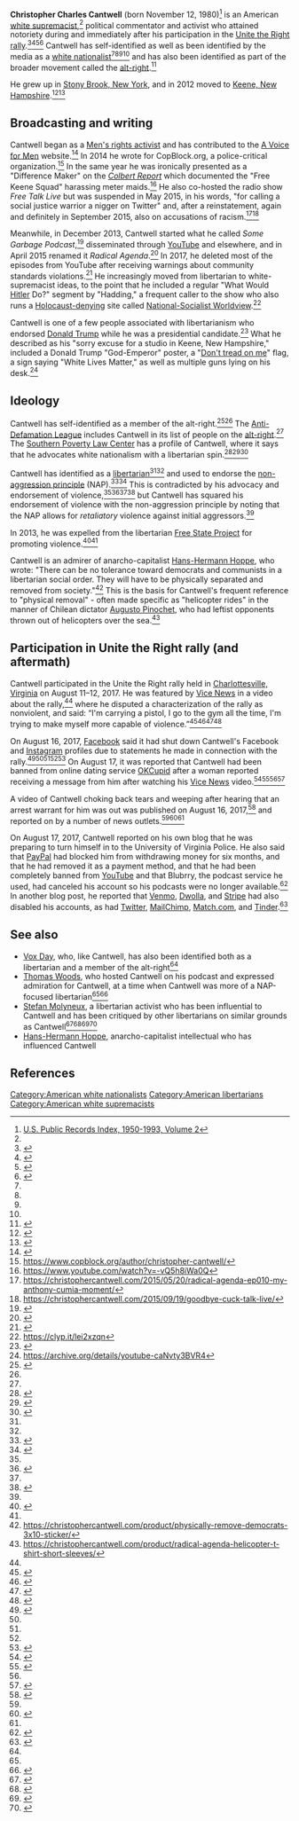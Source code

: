 '''Christopher Charles Cantwell''' (born November 12, 1980)<ref>[http://www.ancestry.com U.S. Public Records Index, 1950-1993, Volume 2]</ref> is an American [[white supremacist]],<ref name=businessinsider-cantwell/> political commentator and activist who attained notoriety during and immediately after his participation in the [[Unite the Right rally]].<ref name=nyt-cantwell-banned>{{cite web|url = https://www.washingtonpost.com/national/facebook-bans-white-nationalists-accounts-over-hate-speech/2017/08/16/78fe2f14-82c0-11e7-9e7a-20fa8d7a0db6_story.html|title = Facebook bans white nationalist’s accounts over hate speech|publisher = Associated Press via ''[[New York Times]]''|date = August 16, 2017|accessdate = August 17, 2017}}</ref><ref name=wapo-cantwell-banned>{{cite web|url = https://www.washingtonpost.com/business/economy/silicon-valley-escalates-its-war-on-white-supremacy-despite-free-speech-concerns/2017/08/16/842771b8-829b-11e7-902a-2a9f2d808496_story.html?utm_term=.534c247b3820|title = Silicon Valley escalates its war on white supremacy despite free speech concerns|last = Jan|first = Tracy|last2 = Dwoskin|first2 = Elizabeth|date = August 16, 2017|accessdate = August 17, 2017|publisher = ''[[Washington Post]]''}}</ref><ref name=vice-cantwell>{{cite web|url = https://news.vice.com/story/vice-news-tonight-full-episode-charlottesville-race-and-terror|title = Charlottesville: Race and Terror|publisher = ''[[Vice News]]''|date = August 16, 2017|accessdate = August 17, 2017}}</ref><ref>{{cite news|last1=Bonos|first1=Lisa|title=OkCupid kicks out white supremacist Chris Cantwell: ‘There is no room for hate’|url=https://www.washingtonpost.com/news/soloish/wp/2017/08/17/okcupid-kicks-out-white-supremacist-chris-cantwell-there-is-no-room-for-hate/|accessdate=August 19, 2017|work=Washington Post|date=August 17, 2017}}</ref> Cantwell has self-identified as well as been identified by the media as a [[white nationalism|white nationalist]]<ref name=cantwell-on-evolution/><ref name=cantwell-on-libertarianism/><ref name=vice-cantwell/><ref name=nyt-cantwell-banned/> and has also been identified as part of the broader movement called the [[alt-right]].<ref name=adl>{{Cite web|url = https://www.adl.org/education/resources/backgrounders/from-alt-right-to-alt-lite-naming-the-hate|title = From Alt Right to Alt Lite: Naming the Hate|publisher = [[Anti-Defamation League]]|accessdate = August 17, 2017}}</ref>

He grew up in [[Stony Brook, New York]], and in 2012 moved to [[Keene, New Hampshire]].<ref name=sentinelsource>{{cite web|url = http://www.sentinelsource.com/news/local/white-nationalist-from-keene-claims-there-is-a-warrant-out/article_d894995e-a71f-5a87-9396-f93b2366b9e3.html|title = White nationalist from Keene claims there is a warrant out for his arrest|last = Landen|first = Xander|last2 = Whitmore|first2 = Steven|publisher = SentinelSource.com}}</ref><ref name=patch>{{cite web|url = https://patch.com/new-hampshire/milford-nh/video-self-proclaimed-fascist-keene-talk-host-crying-goes-viral|title = Video Of Self-Proclaimed Fascist, Keene Talk Host Crying Goes Viral. In a live video feed, Christopher Cantwell, a former NY congressional candidate, cries about a possible arrest after "Unite the Right" riot.|last = Schinella|first = Tony|date = August 16, 2017|accessdate = August 17, 2017|publisher = ''[[Patch (website)|Patch]]''}}</ref>

== Broadcasting and writing ==
Cantwell began as a [[Men's rights movement|Men's rights activist]] and has contributed to the [[A Voice for Men]] website.<ref name="Marcotte">{{cite news|last=Marcotte|first=Amanda|url=http://www.salon.com/2017/08/18/weeping-nazi-started-off-as-a-mens-rights-activist-which-is-no-huge-surprise/|title=Weeping Nazi started off as a 'men’s rights activist', which is no huge surprise|work=''[[Salon (website)|Salon]]''|date=18 August 2017|accessdate=18 August 2017}}</ref> In 2014 he wrote for CopBlock.org, a police-critical organization.<ref>https://www.copblock.org/author/christopher-cantwell/</ref> In the same year he was ironically presented as a "Difference Maker" on the ''[[Colbert Report]]'' which documented the "Free Keene Squad" harassing meter maids.<ref>https://www.youtube.com/watch?v=-vQ5h8iWa0Q</ref> He also co-hosted the radio show ''Free Talk Live'' but was suspended in May 2015, in his words, "for calling a social justice warrior a nigger on Twitter" and, after a reinstatement, again and definitely in September 2015, also on accusations of racism.<ref>https://christophercantwell.com/2015/05/20/radical-agenda-ep010-my-anthony-cumia-moment/</ref><ref>https://christophercantwell.com/2015/09/19/goodbye-cuck-talk-live/</ref>

Meanwhile, in December 2013, Cantwell started what he called ''Some Garbage Podcast'',<ref>{{Cite web|url = https://soundcloud.com/christopher-cantwell-1/some-garbage-podcast-ep-001|title = Some Garbage Podcast EP 001 Anarchists Ruined The Ron Paul Revolution|last = Cantwell|first = Christopher|accessdate = August 18, 2017}}</ref> disseminated through [[YouTube]] and elsewhere, and in April 2015 renamed it ''Radical Agenda''.<ref>{{cite web|url = https://christophercantwell.com/2015/04/18/radical-agenda-ep001-patriots-day/|title = Radical Agenda EP001 – Patriots’ Day|last = Cantwell|first = Christopher|date = April 18, 2015|accessdate = August 18, 2017}}</ref> In 2017, he deleted most of the episodes from YouTube after receiving warnings about community standards violations.<ref>{{cite web|url = https://christophercantwell.com/2017/06/14/radical-agenda-ep316-strike-2/|title = Radical Agenda EP316 – Strike 2|last = Cantwell|first = Christopher|date = June 14, 2017|accessdate = August 18, 2017}}</ref> He increasingly moved from libertarian to white-supremacist ideas, to the point that he included a regular "What Would [[Adolf Hitler|Hitler]] Do?" segment by "Hadding," a frequent caller to the show who also runs a [[Holocaust denial|Holocaust-denying]] site called [http://national-socialist-worldview.blogspot.com National-Socialist Worldview].<ref>https://clyp.it/lei2xzqn</ref>

Cantwell is one of a few people associated with libertarianism who endorsed [[Donald Trump]] while he was a presidential candidate.<ref>{{cite web|url = http://thelibertarianrepublic.com/jones-cantwell-cancerous-liberty/|title = Alex Jones and Christopher Cantwell are Cancerous to Liberty Movement|last = Freeman|first = Fred|date = October 12, 2016|accessdate = August 17, 2017|publisher = The Libertarian Republic}}</ref> What he described as his "sorry excuse for a studio in Keene, New Hampshire," included a Donald Trump "God-Emperor" poster, a "[[Gadsden flag|Don't tread on me]]" flag, a sign saying "White Lives Matter," as well as multiple guns lying on his desk.<ref>https://archive.org/details/youtube-caNvty3BVR4</ref>

== Ideology ==

Cantwell has self-identified as a member of the alt-right.<ref name=cantwell-on-evolution>{{cite web|url = https://christophercantwell.com/2017/08/17/consider-alt-right/|title = Why I Consider Myself Alt Right|date = August 17, 2017|accessdate = August 19, 2017|last = Cantwell|first = Christopher}}</ref><ref name=cantwell-on-libertarianism/> The [[Anti-Defamation League]] includes Cantwell in its list of people on the [[alt-right]].<ref name=adl/> The [[Southern Poverty Law Center]] has a profile of Cantwell, where it says that he advocates white nationalism with a libertarian spin.<ref name=splc-cantwell>{{cite web|url = https://www.splcenter.org/fighting-hate/extremist-files/individual/christopher-cantwell|title = Christopher Cantwell|publisher = [[Southern Poverty Law Center]]|accessdate = August 17, 2017}}</ref><ref name=time-cantwell>{{cite web|url = http://time.com/4904122/facebook-christopher-cantwell-ban-charlottesville/|title = Facebook Has Banned White Supremacist Christopher Cantwell|publisher = Associated Press via Time Magazine|date = August 16, 2017|accessdate = August 17, 2017}}</ref><ref>{{cite web|url = http://markets.businessinsider.com/news/stocks/r-update-1-internet-firms-flex-muscle-to-exile-white-supremacists-2017-8-1002263739|title = UPDATE 1-Internet firms flex muscle to exile white supremacists (MSFT)|publisher = Reuters|date = August 16, 2017|accessdate = August 17, 2017}}</ref>

Cantwell has identified as a [[libertarianism|libertarian]]<ref name=cantwell-on-libertarianism/><ref name=cantwell-on-evolution/> and used to endorse the [[non-aggression principle]] (NAP).<ref name=woods-podcast>{{cite web|url = https://www.youtube.com/watch?v=FDGrYXqjpWA|title = Cantwell and Woods on Leftism and Libertarianism|last = Woods|first = Tom|last2 = Cantwell|first2 = Christopher|date = May 14, 2014|accessdate = August 17, 2017}}</ref><ref name=cantwell-on-nap>{{cite web|url = https://christophercantwell.com/2014/06/02/still-debating-non-aggression-principle/|title = Still Debating the Non Aggression Principle?|last = Cantwell|first = Christopher|date = June 2, 2014|accessdate = August 18, 2017}}</ref> This is contradicted by his advocacy and endorsement of violence,<ref name=vice-cantwell/><ref name=cantwell-on-libertarianism>{{cite web|url = https://christophercantwell.com/2017/03/07/libertarians-and-the-alt-right-2/|title = Libertarians and the Alt Right|date = March 7, 2017|accessdate = August 17, 2017|last = Cantwell|first = Christopher}}</ref><ref name=fsp-expulsion/><ref>{{cite web|url = https://antifascistnews.net/2015/12/15/capitalists-against-cops-cop-block-christopher-cantwell-and-the-libertarian-paradox/|title = CAPITALISTS AGAINST COPS: COP BLOCK, CHRISTOPHER CANTWELL, AND THE LIBERTARIAN PARADOX|publisher = Anti-Fascist News|date = December 15, 2015|accessdate = August 17, 2017}}</ref> but Cantwell has squared his endorsement of violence with the non-aggression principle by noting that the NAP allows for ''retaliatory'' violence against initial aggressors.<ref name=cantwell-on-nap/>

In 2013, he was expelled from the libertarian [[Free State Project]] for promoting violence.<ref name=fsp-expulsion>{{Cite web|url = http://morelibertynow.com/fsp-cantwell/|title = Why the Free State Project Expelled Christopher Cantwell|date = September 8, 2013|accessdate = August 18, 2017}}</ref><ref name=cantwell-on-nap/>

Cantwell is an admirer of anarcho-capitalist [[Hans-Hermann Hoppe]], who wrote: "There can be no tolerance toward democrats and communists in a libertarian social order. They will have to be physically separated and removed from society."<ref>https://christophercantwell.com/product/physically-remove-democrats-3x10-sticker/</ref> This is the basis for Cantwell's frequent reference to "physical removal" - often made specific as "helicopter rides" in the manner of Chilean dictator [[Augusto Pinochet]], who had leftist opponents thrown out of helicopters over the sea.<ref>https://christophercantwell.com/product/radical-agenda-helicopter-t-shirt-short-sleeves/</ref>

== Participation in Unite the Right rally (and aftermath) ==
{{further|Unite the Right rally}}

Cantwell participated in the Unite the Right rally held in [[Charlottesville, Virginia]] on August 11–12, 2017. He was featured by [[Vice News]] in a video about the rally,<ref name=vice-cantwell/> where he disputed a characterization of the rally as nonviolent, and said: “I'm carrying a pistol, I go to the gym all the time, I'm trying to make myself more capable of violence.”<ref name=newsweek-cantwell>{{cite web|url = http://www.newsweek.com/white-supremacist-ready-violence-cries-charlottesville-arrest-warrant-651682|title = WHITE SUPREMACIST WHO BOASTED ABOUT BEING 'READY FOR VIOLENCE' CRIES OVER POSSIBLE CHARLOTTESVILLE ARREST WARRANT|last= Sinclair|first = Harriet|date = August 16, 2017|accessdate = August 17, 2017|publisher = ''[[Newsweek]]''}}</ref><ref name=businessinsider-cantwell>{{cite web|url = http://www.businessinsider.com/why-people-are-furious-with-trump-charlottesville-white-supremacist-vice-video-2017-8|title = The chilling worldview of a white supremacist who helped lead the Charlottesville rally shows why so many people are furious with Trump|last = Mark|first = Michelle|date = August 16, 2017|accessdate = August 17, 2017|publisher = ''[[Business Insider]]''}}</ref><ref name=nydailynews-cantwell>{{cite web|url = http://www.nydailynews.com/news/national/facebook-bans-white-nationalist-christopher-cantwell-article-1.3417728|title = Facebook bans white nationalist Christopher Cantwell after VICE Charlottesville documentary|last = Brennan|first = Christopher|date = August 16, 2017|accessdate = August 17, 2017|publisher = ''[[New York Daily News]]''}}</ref><ref name=guardian-cantwell>{{cite web|url = https://www.theguardian.com/us-news/2017/aug/16/charlottesville-neo-nazis-vice-news-hbo|title = 'Jews will not replace us': Vice film lays bare horror of neo-Nazis in America. A Vice News film crew embedded with a far-right speaker in Charlottesville last weekend seeks to highlight the motivations of white supremacists|date = August 16, 2017|accessdate = August 17, 2017|publisher = ''[[The Guardian]]''}}</ref>

On August 16, 2017, [[Facebook]] said it had shut down Cantwell's Facebook and [[Instagram]] profiles due to statements he made in connection with the rally.<ref name=sdut-accounts-suspended>{{cite web|url = http://www.sandiegouniontribune.com/opinion/the-conversation/sd-kkk-dailystormer-white-supremacists-denied-20170816-htmlstory.html|title = OkCupid, Facebook, PayPal, Spotify are banning white supremacists|last = Gomez|first = Luis|publisher = San Diego Union-Tribune|date = August 16, 2017|accessdate = August 18, 2017}}</ref><ref name=qz-actions-against-white-nationalists/><ref name=nyt-cantwell-banned/><ref name=wapo-cantwell-banned/><ref name=techcrunch-losing-against-white-supremacy>{{cite web|url = https://techcrunch.com/2017/08/16/hatespeech-white-supremacy-nazis-social-networks/|title = Tech is not winning the battle against white supremacy|last = Hatmaker|first = Taylor|date = August 16, 2017|accessdate = August 17, 2017|publisher = ''[[TechCrunch]]''}}</ref> On August 17, it was reported that Cantwell had been banned from online dating service [[OKCupid]] after a woman reported receiving a message from him after watching his [[Vice News]] video.<ref>{{cite web|url = http://gizmodo.com/before-getting-banned-from-okcupid-white-supremacist-c-1797949753|title = Before Getting Banned From OkCupid, White Supremacist Chris Cantwell Wrote Tips for Dating Online|last = Brown|first = Jennings|date = August 17, 2017|accessdate = August 18, 2017|publisher = [[Gizmodo]]}}</ref><ref>{{cite web|url = http://fortune.com/2017/08/17/okcupid-white-supremacist-chris-cantwell/|title = Dating Site OkCupid Just Banned This White Supremacist ‘For Life’|last = Zorthian|first = Julia|date = August 17, 2017|accessdate = August 18, 2017|publisher = ''[[Fortune (magazine)|Fortune]]''}}</ref><ref name=sdut-accounts-suspended/><ref name=qz-actions-against-white-nationalists>{{cite web|url = https://qz.com/1055141/what-websites-and-apps-have-banned-neo-nazis-and-white-supremacists/|title = A running list of websites and apps that have banned, blocked, deleted, and otherwise dropped white supremacists|last = Collins|first = Keith|date = August 16, 2017|accessdate = August 18, 2017|publisher = ''[[Quartz (publication)|Quartz]]''}}</ref>

A video of Cantwell choking back tears and weeping  after hearing that an arrest warrant for him was out was published on August 16, 2017,<ref>{{cite web|url = https://www.youtube.com/watch?v=uQUrWlraj_4|title = American Terrorist Neo-Nazi Christopher Cantwell balls his eyes out|last = Willis|first = Tiffany|date = August 16, 2017|accessdate = August 17, 2017}}</ref> and reported on by a number of news outlets.<ref name=newsweek-cantwell/><ref name=mother-jones-cantwell>{{cite web|url = http://www.motherjones.com/politics/2017/08/white-supremacist-cries-after-realizing-he-could-be-arrested/|title = White Supremacist Cries After Realizing He Could Be Arrested. Christopher Cantwell recorded this video after being featured in a documentary on the Charlottesville violence.|last = Tinoco|first = Matt|date = August 16, 2017|accessdate = August 17, 2017|publisher = ''[[Mother Jones (magazine)|Mother Jones]]}}</ref><ref name=patch/>

On August 17, 2017, Cantwell reported on his own blog that he was preparing to turn himself in to the University of Virginia Police. He also said that [[PayPal]] had blocked him from withdrawing money for six months, and that he had removed it as a payment method, and that he had been completely banned from [[YouTube]] and that Blubrry, the podcast service he used, had canceled his account so his podcasts were no longer available.<ref>{{cite web|url = https://christophercantwell.com/2017/08/17/charlottesville-aftermath/|title = Charlottesville Aftermath|last = Cantwell|first = Christopher|date = August 17, 2017|accessdate = August 19, 2017}}</ref> In another blog post, he reported that [[Venmo]], [[Dwolla]], and [[Stripe (company)|Stripe]] had also disabled his accounts, as had [[Twitter]], [[MailChimp]], [[Match.com]], and [[Tinder (app)|Tinder]].<ref>{{cite web|url = https://christophercantwell.com/2017/08/17/mr-president-im-sorry/|title = Mr. President, I’m Sorry|last = Cantwell|first = Christopher|date = August 17, 2017|accessdate = August 19, 2017}}</ref>

== See also ==

* [[Vox Day]], who, like Cantwell, has also been identified both as a libertarian and a member of the alt-right<ref name=adl/>
* [[Thomas Woods]], who hosted Cantwell on his podcast and expressed admiration for Cantwell, at a time when Cantwell was more of a NAP-focused libertarian<ref name=woods-podcast/><ref>{{cite web|url = https://liberty.me/discuss/t/cantwell-calls-tucker-a-leftist-tom-woods-concurs/|title = Cantwell Calls Tucker a Leftist, Tom Woods Concurs?|publisher = Liberty.me|date = May 16, 2014|accessdate = August 18, 2017|last = Glover|first = Ethan}}</ref>
* [[Stefan Molyneux]], a libertarian activist who has been influential to Cantwell and has been critiqued by other libertarians on similar grounds as Cantwell<ref>{{cite web|url = http://bleedingheartlibertarians.com/2014/10/the-contrarian-trap-the-source-of-the-liberty-movements-dark-side/|title = The Contrarian Trap: The Source of the Liberty Movement’s Dark Side|last = Vallier|first = Kevin|date = October 4, 2014|accessdate = August 18, 2017|publisher = Bleeding Heart Libertarians}}</ref><ref>{{cite web|url = http://morelibertynow.com/cantwell-kokesh-molyneux/|title = In Defense of Cantwell, Kokesh and Molyneux|last = Donnelly|first = George|date = December 29, 2014|accessdate = August 18, 2017}}</ref><ref>{{cite web|url = https://christophercantwell.com/2015/05/06/dear-stefan-molyneux-police-are-criminals/|title = Dear Stefan Molyneux, Police Are Criminals.|last = Cantwell|first = Christopher|date = May 6, 2015|accessdate = August 18, 2017}}</ref><ref>{{cite web|url = https://steemit.com/introduceyourself/@cantwell/i-m-christopher-cantwell-and-this-is-my-radical-agenda|title = I'm Christopher Cantwell, and this is my Radical Agenda|last = Cantwell|first = Christopher|publisher = steemit|accessdate = August 18, 2017}}</ref>
* [[Hans-Hermann Hoppe]], anarcho-capitalist intellectual who has influenced Cantwell

== References ==
{{reflist|30em}}

[[Category:American white nationalists]]
[[Category:American libertarians]]
[[Category:American white supremacists]]

